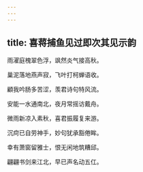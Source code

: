 ```yaml
---
---
---
```

title: 喜蒋捕鱼见过即次其见示韵
---



雨濯庭槐翠色浮，飒然炎气接高秋。

巢泥落地燕声寂，飞叶打柯蝉语收。

顧我吟肠多苦涩，羡君诗句特风流。

安能一水通南北，夜月常摇访戴舟。

微雨新凉入素秋，喜君振履复来游。

沉疴已自劳神手，妙句犹承豁倦眸。

幸有萧窗留雅士，恨无闲地筑糟邱。

翩翩书剑来江北，早已声名动五仜。